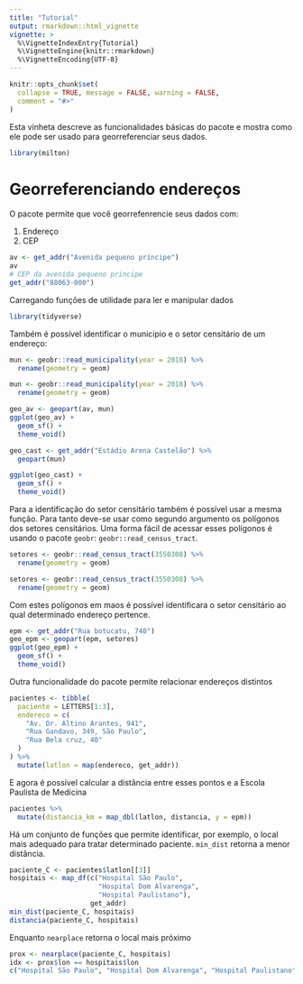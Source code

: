```yaml
---
title: "Tutorial"
output: rmarkdown::html_vignette
vignette: >
  %\VignetteIndexEntry{Tutorial}
  %\VignetteEngine{knitr::rmarkdown}
  %\VignetteEncoding{UTF-8}
---
```


```r
knitr::opts_chunk$set(
  collapse = TRUE, message = FALSE, warning = FALSE,
  comment = "#>"
)
```

Esta vinheta descreve as funcionalidades básicas do pacote e mostra 
como ele pode ser usado para georreferenciar seus dados.

```r
library(milton)
```

# Georreferenciando endereços

O pacote permite que você georrefenrencie seus dados com:

1. Endereço
2. CEP

```r
av <- get_addr("Avenida pequeno príncipe")
av
# CEP da avenida pequeno principe
get_addr("88063-000")
```

Carregando funções de utilidade para ler e manipular dados

```r
library(tidyverse)
```

Também é possível identificar o município e o setor censitário de um endereço:

```r
mun <- geobr::read_municipality(year = 2018) %>% 
  rename(geometry = geom)
```


```r
mun <- geobr::read_municipality(year = 2018) %>% 
  rename(geometry = geom)
```


```r
geo_av <- geopart(av, mun)
ggplot(geo_av) +
  geom_sf() +
  theme_void()
```

```r
geo_cast <- get_addr("Estádio Arena Castelão") %>% 
  geopart(mun)

ggplot(geo_cast) +
  geom_sf() +
  theme_void()
```

Para a identificação do setor censitário também é possível usar a mesma função.
Para tanto deve-se usar como segundo argumento os polígonos dos setores 
censitários. Uma forma fácil de acessar esses polígonos é usando o pacote
`geobr`: `geobr::read_census_tract`. 

```r
setores <- geobr::read_census_tract(3550308) %>% 
  rename(geometry = geom)
```

```r
setores <- geobr::read_census_tract(3550308) %>% 
  rename(geometry = geom)
```

Com estes polígonos em maos é possível identificara o setor censitário ao qual 
determinado endereço pertence.

```r
epm <- get_addr("Rua botucatu, 740")
geo_epm <- geopart(epm, setores)
ggplot(geo_epm) +
  geom_sf() +
  theme_void()
```

Outra funcionalidade do pacote permite relacionar endereços distintos

```r
pacientes <- tibble(
  paciente = LETTERS[1:3],
  endereco = c(
    "Av. Dr. Altino Arantes, 941",
    "Rua Gandavo, 349, São Paulo",
    "Rua Bela cruz, 40"
  )
) %>% 
  mutate(latlon = map(endereco, get_addr))

```

E agora é possível calcular a distância entre esses pontos e a Escola Paulista 
de Medicina

```r
pacientes %>% 
  mutate(distancia_km = map_dbl(latlon, distancia, y = epm))
```

Há um conjunto de funções que permite identificar, por exemplo, o local mais 
adequado para tratar determinado paciente. `min_dist` retorna a menor distância.

```r
paciente_C <- pacientes$latlon[[3]]
hospitais <- map_df(c("Hospital São Paulo", 
                      "Hospital Dom Alvarenga",
                      "Hospital Paulistano"), 
                    get_addr)
min_dist(paciente_C, hospitais)
distancia(paciente_C, hospitais)
```

Enquanto `nearplace` retorna o local mais próximo


```r
prox <- nearplace(paciente_C, hospitais)
idx <- prox$lon == hospitais$lon
c("Hospital São Paulo", "Hospital Dom Alvarenga", "Hospital Paulistano")[idx]
```
